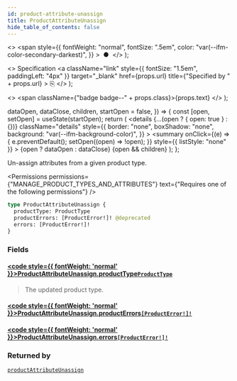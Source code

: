 ```yaml
---
id: product-attribute-unassign
title: ProductAttributeUnassign
hide_table_of_contents: false
---
```


  <>
    <span
      style={{
        fontWeight: "normal",
        fontSize: ".5em",
        color: "var(--ifm-color-secondary-darkest)",
      }}
    >
      &nbsp;●&nbsp;
    </span>
  </>
);

  <>
    Specification
    <a
      className="link"
      style={{ fontSize: "1.5em", paddingLeft: "4px" }}
      target="\_blank"
      href={props.url}
      title={"Specified by " + props.url}
    >
      ⎘
    </a>
  </>
);

  <>
    <span className={"badge badge--" + props.class}>{props.text}</span>
  </>
);


  dataOpen,
  dataClose,
  children,
  startOpen = false,
}) => {
  const [open, setOpen] = useState(startOpen);
  return (
    <details
      {...(open ? { open: true } : {})}
      className="details"
      style={{
        border: "none",
        boxShadow: "none",
        background: "var(--ifm-background-color)",
      }}
    >
      <summary
        onClick={(e) => {
          e.preventDefault();
          setOpen((open) => !open);
        }}
        style={{ listStyle: "none" }}
      >
        {open ? dataOpen : dataClose}
      </summary>
      {open && children}
    </details>
  );
};

Un-assign attributes from a given product type.

<Permissions
  permissions={"MANAGE_PRODUCT_TYPES_AND_ATTRIBUTES"}
  text={"Requires one of the following permissions"}
/>

```graphql
type ProductAttributeUnassign {
  productType: ProductType
  productErrors: [ProductError!]! @deprecated
  errors: [ProductError!]!
}
```

### Fields

#### [<code style={{ fontWeight: 'normal' }}>ProductAttributeUnassign.<b>productType</b></code>](#)<Bullet />[`ProductType`](../../../api-reference/products/objects/product-type) <Badge class="secondary" text="object"/>

> The updated product type.

#### [<code style={{ fontWeight: 'normal' }}>ProductAttributeUnassign.<b>productErrors</b></code>](#)<Bullet />[`[ProductError!]!`](../../../api-reference/products/objects/product-error) <Badge class="secondary" text="deprecated"/> <Badge class="secondary" text="non-null"/> <Badge class="secondary" text="object"/>

> <Badge
>   class="warning"
>   text="DEPRECATED: This field will be removed in Saleor 4.0. Use `errors` field instead."
> />

#### [<code style={{ fontWeight: 'normal' }}>ProductAttributeUnassign.<b>errors</b></code>](#)<Bullet />[`[ProductError!]!`](../../../api-reference/products/objects/product-error) <Badge class="secondary" text="non-null"/> <Badge class="secondary" text="object"/>

>

### Returned by

[`productAttributeUnassign`](../../../api-reference/products/mutations/product-attribute-unassign) <Badge class="secondary" text="mutation"/>

